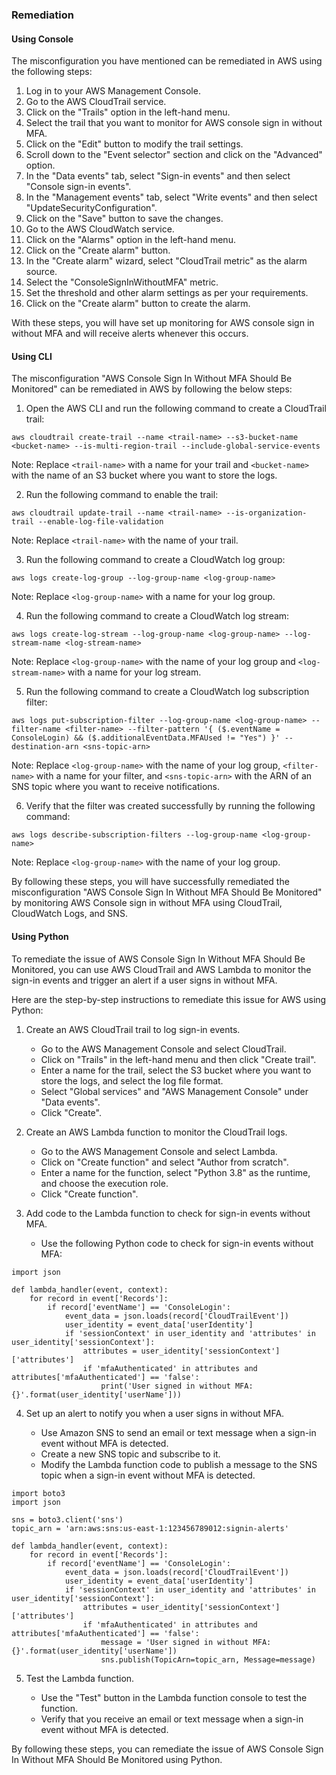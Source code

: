 ### Remediation

#### Using Console

The misconfiguration you have mentioned can be remediated in AWS using the following steps:

1. Log in to your AWS Management Console.
2. Go to the AWS CloudTrail service.
3. Click on the "Trails" option in the left-hand menu.
4. Select the trail that you want to monitor for AWS console sign in without MFA.
5. Click on the "Edit" button to modify the trail settings.
6. Scroll down to the "Event selector" section and click on the "Advanced" option.
7. In the "Data events" tab, select "Sign-in events" and then select "Console sign-in events".
8. In the "Management events" tab, select "Write events" and then select "UpdateSecurityConfiguration".
9. Click on the "Save" button to save the changes.
10. Go to the AWS CloudWatch service.
11. Click on the "Alarms" option in the left-hand menu.
12. Click on the "Create alarm" button.
13. In the "Create alarm" wizard, select "CloudTrail metric" as the alarm source.
14. Select the "ConsoleSignInWithoutMFA" metric.
15. Set the threshold and other alarm settings as per your requirements.
16. Click on the "Create alarm" button to create the alarm.

With these steps, you will have set up monitoring for AWS console sign in without MFA and will receive alerts whenever this occurs.

#### Using CLI

The misconfiguration "AWS Console Sign In Without MFA Should Be Monitored" can be remediated in AWS by following the below steps:

1. Open the AWS CLI and run the following command to create a CloudTrail trail:

```
aws cloudtrail create-trail --name <trail-name> --s3-bucket-name <bucket-name> --is-multi-region-trail --include-global-service-events
```

Note: Replace `<trail-name>` with a name for your trail and `<bucket-name>` with the name of an S3 bucket where you want to store the logs.

2. Run the following command to enable the trail:

```
aws cloudtrail update-trail --name <trail-name> --is-organization-trail --enable-log-file-validation
```

Note: Replace `<trail-name>` with the name of your trail.

3. Run the following command to create a CloudWatch log group:

```
aws logs create-log-group --log-group-name <log-group-name>
```

Note: Replace `<log-group-name>` with a name for your log group.

4. Run the following command to create a CloudWatch log stream:

```
aws logs create-log-stream --log-group-name <log-group-name> --log-stream-name <log-stream-name>
```

Note: Replace `<log-group-name>` with the name of your log group and `<log-stream-name>` with a name for your log stream.

5. Run the following command to create a CloudWatch log subscription filter:

```
aws logs put-subscription-filter --log-group-name <log-group-name> --filter-name <filter-name> --filter-pattern '{ ($.eventName = ConsoleLogin) && ($.additionalEventData.MFAUsed != "Yes") }' --destination-arn <sns-topic-arn>
```

Note: Replace `<log-group-name>` with the name of your log group, `<filter-name>` with a name for your filter, and `<sns-topic-arn>` with the ARN of an SNS topic where you want to receive notifications.

6. Verify that the filter was created successfully by running the following command:

```
aws logs describe-subscription-filters --log-group-name <log-group-name>
```

Note: Replace `<log-group-name>` with the name of your log group.

By following these steps, you will have successfully remediated the misconfiguration "AWS Console Sign In Without MFA Should Be Monitored" by monitoring AWS Console sign in without MFA using CloudTrail, CloudWatch Logs, and SNS.

#### Using Python

To remediate the issue of AWS Console Sign In Without MFA Should Be Monitored, you can use AWS CloudTrail and AWS Lambda to monitor the sign-in events and trigger an alert if a user signs in without MFA.

Here are the step-by-step instructions to remediate this issue for AWS using Python:

1. Create an AWS CloudTrail trail to log sign-in events.
   
   - Go to the AWS Management Console and select CloudTrail.
   - Click on "Trails" in the left-hand menu and then click "Create trail".
   - Enter a name for the trail, select the S3 bucket where you want to store the logs, and select the log file format.
   - Select "Global services" and "AWS Management Console" under "Data events".
   - Click "Create".

2. Create an AWS Lambda function to monitor the CloudTrail logs.

   - Go to the AWS Management Console and select Lambda.
   - Click on "Create function" and select "Author from scratch".
   - Enter a name for the function, select "Python 3.8" as the runtime, and choose the execution role.
   - Click "Create function".

3. Add code to the Lambda function to check for sign-in events without MFA.

   - Use the following Python code to check for sign-in events without MFA:

```
import json

def lambda_handler(event, context):
    for record in event['Records']:
        if record['eventName'] == 'ConsoleLogin':
            event_data = json.loads(record['CloudTrailEvent'])
            user_identity = event_data['userIdentity']
            if 'sessionContext' in user_identity and 'attributes' in user_identity['sessionContext']:
                attributes = user_identity['sessionContext']['attributes']
                if 'mfaAuthenticated' in attributes and attributes['mfaAuthenticated'] == 'false':
                    print('User signed in without MFA: {}'.format(user_identity['userName']))
```

4. Set up an alert to notify you when a user signs in without MFA.

   - Use Amazon SNS to send an email or text message when a sign-in event without MFA is detected.
   - Create a new SNS topic and subscribe to it.
   - Modify the Lambda function code to publish a message to the SNS topic when a sign-in event without MFA is detected.

```
import boto3
import json

sns = boto3.client('sns')
topic_arn = 'arn:aws:sns:us-east-1:123456789012:signin-alerts'

def lambda_handler(event, context):
    for record in event['Records']:
        if record['eventName'] == 'ConsoleLogin':
            event_data = json.loads(record['CloudTrailEvent'])
            user_identity = event_data['userIdentity']
            if 'sessionContext' in user_identity and 'attributes' in user_identity['sessionContext']:
                attributes = user_identity['sessionContext']['attributes']
                if 'mfaAuthenticated' in attributes and attributes['mfaAuthenticated'] == 'false':
                    message = 'User signed in without MFA: {}'.format(user_identity['userName'])
                    sns.publish(TopicArn=topic_arn, Message=message)
```

5. Test the Lambda function.

   - Use the "Test" button in the Lambda function console to test the function.
   - Verify that you receive an email or text message when a sign-in event without MFA is detected.

By following these steps, you can remediate the issue of AWS Console Sign In Without MFA Should Be Monitored using Python.

